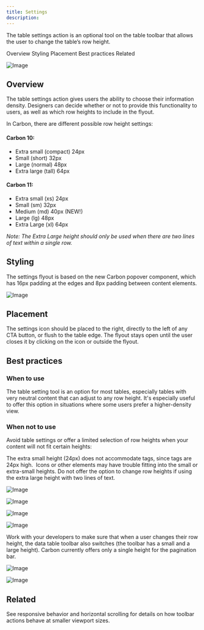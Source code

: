 ```yaml
---
title: Settings
description: 
---
```


<PageDescription>

The table settings action is an optional tool on the table toolbar that allows the user to change the table’s row height. 

<AnchorLinks>
   <AnchorLink>Overview</AnchorLink>
   <AnchorLink>Styling</AnchorLink>
   <AnchorLink>Placement</AnchorLink>
   <AnchorLink>Best practices</AnchorLink>
   <AnchorLink>Related</AnchorLink>
</AnchorLinks>

</PageDescription>

![Image](./images/image_Settings.png)

## Overview

The table settings action gives users the ability to choose their information density. Designers can decide whether or not to provide this functionality to users, as well as which row heights to include in the flyout.

In Carbon, there are different possible row height settings:

#### Carbon 10:
- Extra small (compact) 24px
- Small (short) 32px
- Large (normal) 48px
- Extra large (tall) 64px 


#### Carbon 11:
- Extra small (xs) 24px
- Small (sm) 32px
- Medium (md) 40px (NEW!)
- Large (lg) 48px
- Extra Large (xl) 64px 

*Note: The Extra Large height should only be used when there are two lines of text within a single row.*


## Styling

The settings flyout is based on the new Carbon popover component, which has 16px padding at the edges and 8px padding between content elements.

![Image](./images/image_styling.png)

## Placement

The settings icon should be placed to the right, directly to the left of any CTA button, or flush to the table edge. The flyout stays open until the user closes it by clicking on the icon or outside the flyout.


## Best practices

### When to use

The table setting tool is an option for most tables, especially tables with very neutral content that can adjust to any row height. It's especially useful to offer this option in situations where some users prefer a higher-density view. 

### When not to use 

Avoid table settings or offer a limited selection of row heights when your content will not fit certain heights:

The extra small height (24px) does not accommodate tags, since tags are 24px high. 
Icons or other elements may have trouble fitting into the small or extra-small heights.
Do not offer the option to change row heights if using the extra large height with two lines of text.


<Row>
<Column colMd={4} colLg={4}>
<DoDontExample type="do" caption="Do offer row heights that accommodate content such as tags or icons.">

![Image](./images/image_Do_01.png)
</DoDontExample>
</Column>
<Column colMd={4} colLg={4}>
<DoDontExample type="dont" caption="Don't offer smaller row heights if your table contains tags or other fixed height content.">

![Image](./images/image_Do_Not_01.png)
</DoDontExample>
</Column>
</Row>

<Row>
<Column colMd={4} colLg={4}>
<DoDontExample type="do" caption="Do use the extra large row height if you need to display two lines of text in a single row.">

![Image](./images/image_Do_02.png)
</DoDontExample>
</Column>
<Column colMd={4} colLg={4}>
<DoDontExample type="dont" caption="Don’t offer the option to change row heights if using the extra large height with two lines of text.">

![Image](./images/image_Do_Not_02.png)
</DoDontExample>
</Column>
</Row>

Work with your developers to make sure that when a user changes their row height, the data table toolbar also switches (the toolbar has a small and a large height). Carbon currently offers only a single height for the pagination bar.

<Row>
<Column colMd={4} colLg={4}>
<DoDontExample type="do" caption="Do work with your developer to switch to the table toolbar height closest to the selected row height ">

![Image](./images/image_Do_03.png)
</DoDontExample>
</Column>
<Column colMd={4} colLg={4}>
<DoDontExample type="dont" caption="Do not display conflicting toolbar and row heights.">

![Image](./images/image_Do_Not_03.png)
</DoDontExample>
</Column>
</Row>



## Related

See responsive behavior and horizontal scrolling for details on how toolbar actions behave at smaller viewport sizes.
